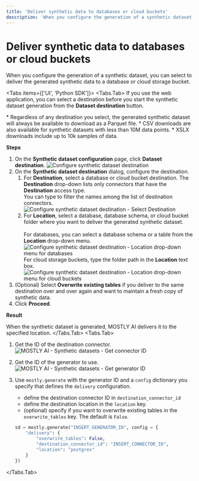 ```yaml
---
title: 'Deliver synthetic data to databases or cloud buckets'
description: 'When you configure the generation of a synthetic dataset, you can select to deliver the generated synthetic data to a database or cloud storage bucket.'
---
```



# Deliver synthetic data to databases or cloud buckets

When you configure the generation of a synthetic dataset, you can select to deliver the generated synthetic data to a database or cloud storage bucket.

<Tabs items={['UI', 'Python SDK']}>
<Tabs.Tab>
If you use the web application, you can select a destination before you start the synthetic dataset generation from the **Dataset destination** button.

<Callout>
* Regardless of any destination you select, the generated synthetic dataset will always be available to download as a Parquet file.
* CSV downloads are also available for synthetic datasets with less than 10M data points.
* XSLX downloads include up to 10k samples of data.
</Callout>

**Steps**

1. On the **Synthetic dataset configuration** page, click **Dataset destination**.
    <Image
        src="/docimages/synthetic-datasets/deliver/01-configure-01-click-dataset-destination.webp"
        alt="Configure synthetic dataset destination"
        width={800}
        height={150}
    />
2. On the **Synthetic dataset destination** dialog, configure the destination.
    1. For **Destination**, select a database or cloud bucket destination.
        <Callout>
        The **Destination** drop-down lists only connectors that have the **Destination** access type. <br />You can type to filter the names among the list of destination connectors.
        </Callout>
        <Image
            src="/docimages/synthetic-datasets/deliver/01-configure-0X-select-destination.webp"
            alt="Configure synthetic dataset destination - Select Destination"
            width={800}
            height={150}
        />
    2. For **Location**, select a database, database schema, or cloud bucket folder where you want to deliver the generated synthetic dataset.<br /><br />
        For databases, you can select a database schema or a table from the **Location** drop-down menu.
        <Image
            src="/docimages/synthetic-datasets/deliver/01-configure-02-databases-location-drop-down.webp"
            alt="Configure synthetic dataset destination - Location drop-down menu for databases"
            width={800}
            height={150}
        />
        For cloud storage buckets, type the folder path in the **Location** text box.
        <Image
            src="/docimages/synthetic-datasets/deliver/01-configure-03-cloud-storage-location-text-box.webp"
            alt="Configure synthetic dataset destination - Location drop-down menu for cloud buckets"
            width={800}
            height={150}
        />
3. (Optional) Select **Overwrite existing tables** if you deliver to the same destination over and over again and want to maintain a fresh copy of synthetic data.
4. Click **Proceed**.

**Result**

When the synthetic dataset is generated, MOSTLY AI delivers it to the specified location.
</Tabs.Tab>
<Tabs.Tab>
1. Get the ID of the destination connector.
    <Image
        src="/docimages/synthetic-datasets/deliver/00-configure-python-01-get-destination-connector-uuid.webp"
        alt="MOSTLY AI - Synthetic datasets - Get connector ID"
        width={800}
        height={150}
    />
2. Get the ID of the generator to use.
    <Image
        src="/docimages/synthetic-datasets/deliver/00-configure-python-02-get-generator-uuid.webp"
        alt="MOSTLY AI - Synthetic datasets - Get generator ID"
        width={800}
        height={150}
    />
3. Use `mostly.generate` with the generator ID and a `config` dictionary you specify that defines the `delivery` configuration.
    * define the destination connector ID in `destination_connector_id`
    * define the destination location in the `location` key.
    * (optional) specify if you want to overwrite existing tables in the `overwrite_tables` key. The default is `False`.

    ```python copy filename="python"
    sd = mostly.generate("INSERT_GENERATOR_ID", config = {
        "delivery": {
            "overwrite_tables": False,
            "destination_connector_id": "INSERT_CONNECTOR_ID",
            "location": "postgres"
        }
    })
    ```
</Tabs.Tab>
</Tabs>
